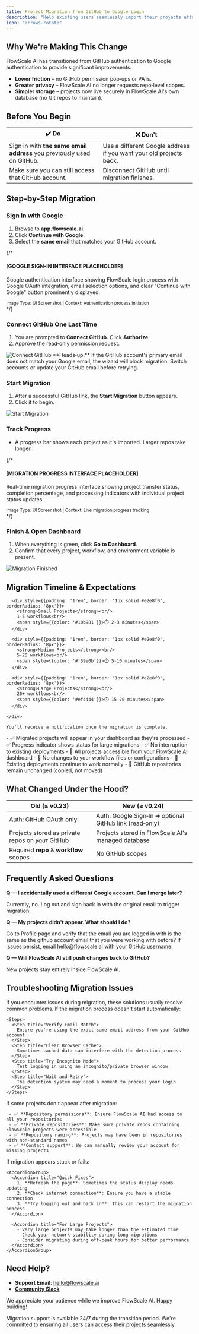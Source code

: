 ```yaml
---
title: Project Migration from GitHub to Google Login
description: "Help existing users seamlessly import their projects after FlowScale AI's authentication change from GitHub OAuth to Google Sign-In"
icon: "arrows-rotate"
---
```


## Why We're Making This Change

FlowScale AI has transitioned from GitHub authentication to Google authentication to provide significant improvements:

- **Lower friction** – no GitHub permission pop‑ups or PATs.
- **Greater privacy** – FlowScale AI no longer requests repo‑level scopes.
- **Simpler storage** – projects now live securely in FlowScale AI's own database (no Git repos to maintain).

## Before You Begin

| ✔️ Do | ❌ Don't |
| --- | --- |
| Sign in with **the same email address** you previously used on GitHub. | Use a different Google address if you want your old projects back. |
| Make sure you can still access that GitHub account. | Disconnect GitHub until migration finishes. |

## Step-by-Step Migration

### Sign In with Google

1. Browse to **app.flowscale.ai**.
2. Click **Continue with Google**.
3. Select the **same email** that matches your GitHub account.

{/* <Frame>
  <div style={{
    display: 'flex',
    alignItems: 'center',
    justifyContent: 'center',
    minHeight: '300px',
    backgroundColor: '#f8f9fa',
    border: '2px dashed #dee2e6',
    borderRadius: '8px',
    padding: '2rem',
    textAlign: 'center'
  }}>
    <div>
      <h4 style={{marginBottom: '1rem', color: '#495057'}}>
        [GOOGLE SIGN-IN INTERFACE PLACEHOLDER]
      </h4>
      <p style={{color: '#6c757d', maxWidth: '500px', lineHeight: '1.5'}}>
        Google authentication interface showing FlowScale login process with Google OAuth integration, email selection options, and clear "Continue with Google" button prominently displayed.
      </p>
      <small style={{color: '#868e96', display: 'block', marginTop: '1rem'}}>
        Image Type: UI Screenshot | Context: Authentication process initiation
      </small>
    </div>
  </div>
</Frame> */}

### Connect GitHub One Last Time

1. You are prompted to **Connect GitHub**. Click **Authorize**.
2. Approve the read‑only permission request.

<Frame>
  <img
    src="/images/troubleshooting/connect-github.png"
    alt="Connect GitHub"
  />
</Frame>

<Warning>
**Heads‑up:** If the GitHub account's primary email does not match your Google email, the wizard will block migration. Switch accounts or update your GitHub email before retrying.
</Warning>

### Start Migration

1. After a successful GitHub link, the **Start Migration** button appears.
2. Click it to begin.

<Frame>
  <img
    src="/images/troubleshooting/start-migration.png"
    alt="Start Migration"
  />
</Frame>

### Track Progress

- A progress bar shows each project as it's imported. Larger repos take longer.

{/* <Frame>
  <div style={{
    display: 'flex',
    alignItems: 'center',
    justifyContent: 'center',
    minHeight: '250px',
    backgroundColor: '#f8f9fa',
    border: '2px dashed #dee2e6',
    borderRadius: '8px',
    padding: '1.5rem',
    textAlign: 'center'
  }}>
    <div>
      <h4 style={{marginBottom: '1rem', color: '#495057'}}>
        [MIGRATION PROGRESS INTERFACE PLACEHOLDER]
      </h4>
      <p style={{color: '#6c757d', maxWidth: '450px', lineHeight: '1.5'}}>
        Real-time migration progress interface showing project transfer status, completion percentage, and processing indicators with individual project status updates.
      </p>
      <small style={{color: '#868e96', display: 'block', marginTop: '1rem'}}>
        Image Type: UI Screenshot | Context: Live migration progress tracking
      </small>
    </div>
  </div>
</Frame> */}

### Finish & Open Dashboard

1. When everything is green, click **Go to Dashboard**.
2. Confirm that every project, workflow, and environment variable is present.

<Frame>
  <img
    src="/images/troubleshooting/migration-finished.png"
    alt="Migration Finished"
  />
</Frame>

## Migration Timeline & Expectations

<AccordionGroup>
  <Accordion title="Expected Migration Times">
    <div style={{display: 'grid', gridTemplateColumns: 'repeat(auto-fit, minmax(250px, 1fr))', gap: '1rem'}}>
      
      <div style={{padding: '1rem', border: '1px solid #e2e8f0', borderRadius: '8px'}}>
        <strong>Small Projects</strong><br/>
        1-5 workflows<br/>
        <span style={{color: '#10b981'}}>⏱️ 2-3 minutes</span>
      </div>
      
      <div style={{padding: '1rem', border: '1px solid #e2e8f0', borderRadius: '8px'}}>
        <strong>Medium Projects</strong><br/>
        5-20 workflows<br/>
        <span style={{color: '#f59e0b'}}>⏱️ 5-10 minutes</span>
      </div>
      
      <div style={{padding: '1rem', border: '1px solid #e2e8f0', borderRadius: '8px'}}>
        <strong>Large Projects</strong><br/>
        20+ workflows<br/>
        <span style={{color: '#ef4444'}}>⏱️ 15-20 minutes</span>
      </div>
      
    </div>
    
    You'll receive a notification once the migration is complete.
  </Accordion>

  <Accordion title="During Migration">
    - ✅ Migrated projects will appear in your dashboard as they're processed
    - ✅ Progress indicator shows status for large migrations
    - ✅ No interruption to existing deployments
  </Accordion>

  <Accordion title="After Migration">
    - 🎯 All projects accessible from your FlowScale AI dashboard
    - 🎯 No changes to your workflow files or configurations
    - 🎯 Existing deployments continue to work normally
    - 🎯 GitHub repositories remain unchanged (copied, not moved)
  </Accordion>
</AccordionGroup>

## What Changed Under the Hood?

| Old (≤ v0.23) | New (≥ v0.24) |
| --- | --- |
| Auth: GitHub OAuth only | Auth: Google Sign‑In ➜ optional GitHub link (read‑only) |
| Projects stored as private repos on *your* GitHub | Projects stored in FlowScale AI's managed database |
| Required **repo** & **workflow** scopes | No GitHub scopes |

## Frequently Asked Questions

**Q — I accidentally used a different Google account. Can I merge later?**

Currently, no. Log out and sign back in with the original email to trigger migration.

**Q — My projects didn't appear. What should I do?**

Go to Profile page and verify that the email you are logged in with is the same as the github account email that you were working with before? If issues persist, email [hello@flowscale.ai](mailto:hello@flowscale.ai) with your GitHub username.

**Q — Will FlowScale AI still push changes back to GitHub?**

New projects stay entirely inside FlowScale AI.

## Troubleshooting Migration Issues

<Warning>
If you encounter issues during migration, these solutions usually resolve common problems.
</Warning>

<Tabs>
  <Tab title="Migration Not Starting">
    If the migration process doesn't start automatically:

    <Steps>
      <Step title="Verify Email Match">
        Ensure you're using the exact same email address from your GitHub account
      </Step>
      <Step title="Clear Browser Cache">
        Sometimes cached data can interfere with the detection process
      </Step>
      <Step title="Try Incognito Mode">
        Test logging in using an incognito/private browser window
      </Step>
      <Step title="Wait and Retry">
        The detection system may need a moment to process your login
      </Step>
    </Steps>
  </Tab>

  <Tab title="Missing Projects">
    If some projects don't appear after migration:

     - ✅ **Repository permissions**: Ensure FlowScale AI had access to all your repositories
     - ✅ **Private repositories**: Make sure private repos containing FlowScale projects were accessible
     - ✅ **Repository naming**: Projects may have been in repositories with non-standard names
     - ✅ **Contact support**: We can manually review your account for missing projects
  </Tab>

  <Tab title="Migration Stuck/Failed">
    If migration appears stuck or fails:

    <AccordionGroup>
      <Accordion title="Quick Fixes">
        1. **Refresh the page**: Sometimes the status display needs updating
        2. **Check internet connection**: Ensure you have a stable connection
        3. **Try logging out and back in**: This can restart the migration process
      </Accordion>
      
      <Accordion title="For Large Projects">
        - Very large projects may take longer than the estimated time
        - Check your network stability during long migrations
        - Consider migrating during off-peak hours for better performance
      </Accordion>
    </AccordionGroup>
  </Tab>
</Tabs>

## Need Help?

- **Support Email**: [hello@flowscale.ai](mailto:hello@flowscale.ai)
- [**Community Slack**](https://join.slack.com/t/flowscalecommunity/shared_invite/zt-320joycdu-K67c8VNMR7eTmHUZ3asuRg)

We appreciate your patience while we improve FlowScale AI. Happy building!

<Note>
Migration support is available 24/7 during the transition period. We're committed to ensuring all users can access their projects seamlessly.
</Note>
